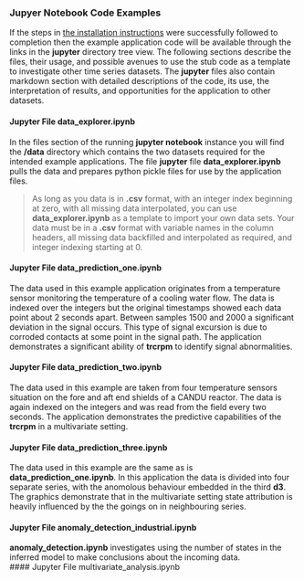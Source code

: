 ### Jupyer Notebook Code Examples 

If the steps in [the installation instructions](#installation) were successfully followed to completion then the example application code will be available through the links in the __jupyter__ directory tree view.  The following sections describe the files, their usage, and possible avenues to use the stub code as a template to investigate other time series datasets.  The __jupyter__ files also contain markdown section with detailed descriptions of the code, its use, the interpretation of results, and opportunities for the application to other datasets. 

#### Jupyter File data_explorer.ipynb
In the files section of the running __jupyter notebook__ instance you will find the __/data__ directory which contains the two datasets 
required for the intended example applications. The file __jupyter__ file __data_explorer.ipynb__ pulls the data and prepares python pickle files for use by the application files.  

> As long as you data is in __.csv__ format, with an integer index beginning at zero, with all missing data interpolated, you can use  __data_explorer.ipynb__ as a template to import your own data sets.  Your data must be in a __.csv__ format with variable names in the column headers, all missing data backfilled and interpolated as required, and integer indexing starting at $0$. 

#### Jupyter File data_prediction_one.ipynb
The data used in this example application originates from a temperature sensor monitoring the temperature of a cooling water flow.  The data is indexed over the integers but the original timestamps showed each data point about 2 seconds apart.  Between samples 1500 and 2000 a significant deviation in the signal occurs.  This type of signal excursion is due to corroded contacts at some point in the signal path.
The application demonstrates a significant ability of __trcrpm__ to identify signal abnormalities. 

#### Jupyter File data_prediction_two.ipynb
The data used in this example are taken from four temperature sensors situation on the fore and aft end shields of a CANDU reactor. The data is again indexed on the integers and was read from the field every two seconds.  The application demonstrates the predictive capabilities of the __trcrpm__ in a multivariate setting.

#### Jupyter File data_prediction_three.ipynb
The data used in this example are the same as is __data_prediction_one.ipynb__.  In this application the data is divided into four separate series, with the anomolous behaviour embedded in the third __d3__.  The graphics demonstrate that in the multivariate setting state attribution is heavily influenced by the the goings on in neighbouring series.   

#### Jupyter File anomaly_detection_industrial.ipynb
__anomaly_detection.ipynb__ investigates using the number of states in the inferred model to make conclusions about the incoming data.  
#### Jupyter File multivariate_analysis.ipynb




